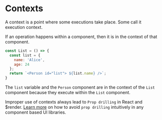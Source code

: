 # Contexts

A context is a point where some executions take place. Some call it execution context.

If an operation happens within a component, then it is in the context of that component.

```js filename="list.js" {2} copy
const List = () => {
  const list = {
    name: 'Alice',
    age: 24
  };
  return `<Person id="list"> ${list.name} />`;
}
```

The `list` variable and the `Person` component are in the context of the `List` component because they execute within the `List` component.

Improper use of contexts always lead to `Prop drilling` in React and $render. [Learn more](https://www.freecodecamp.org/news/avoid-prop-drilling-in-react/) on how to avoid `prop drilling` intuitively in any component based UI libraries.

